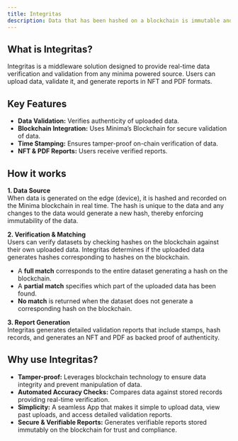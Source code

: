 ```yaml
---
title: Integritas
description: Data that has been hashed on a blockchain is immutable and intrinsically more valuable.
---
```


## What is Integritas?

Integritas is a middleware solution designed to provide real-time data
verification and validation from any minima powered source. Users can upload data, validate it, and generate reports in NFT and PDF formats.

## Key Features

- **Data Validation:** Verifies authenticity of uploaded data.
- **Blockchain Integration:** Uses Minima’s Blockchain for secure validation of data.
- **Time Stamping:** Ensures tamper-proof on-chain verification of data.
- **NFT & PDF Reports:** Users receive verified reports.

## How it works

**1. Data Source**  
When data is generated on the edge (device), it is hashed and recorded on the Minima blockchain in real time. The hash is unique to the data and any changes to the data would generate a new hash, thereby enforcing immutability of the data.

**2. Verification & Matching**  
Users can verify datasets by checking hashes on the blockchain against their own uploaded data. Integritas determines if the uploaded data generates hashes corresponding to hashes on the blockchain.

- A **full match** corresponds to the entire dataset generating a hash on the blockchain.
- A **partial match** specifies which part of the uploaded data has been found.
- **No match** is returned when the dataset does not generate a corresponding hash on the blockchain.

**3. Report Generation**  
Integritas generates detailed validation reports that include stamps, hash records, and generates an NFT and PDF as backed proof of authenticity.

## Why use Integritas?

- **Tamper-proof:** Leverages blockchain technology to ensure data integrity and prevent manipulation of data.
- **Automated Accuracy Checks:** Compares data against stored records providing real-time verification.
- **Simplicity:** A seamless App that makes it simple to upload data, view past uploads, and access detailed validation reports.
- **Secure & Verifiable Reports:** Generates verifiable reports stored immutably on the blockchain for trust and compliance.
